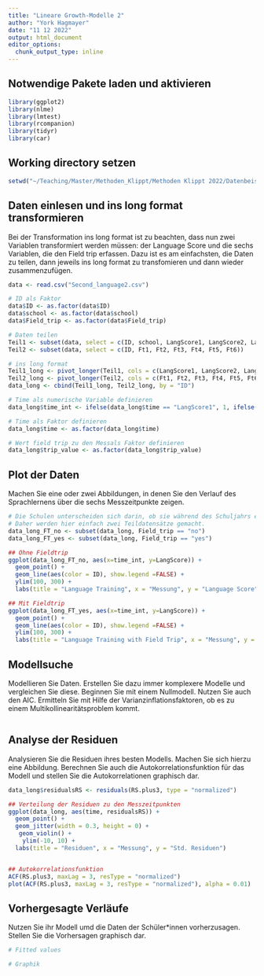 ```yaml
---
title: "Lineare Growth-Modelle 2"
author: "York Hagmayer"
date: "11 12 2022"
output: html_document
editor_options: 
  chunk_output_type: inline
---
```



## Notwendige Pakete laden und aktivieren
```r
library(ggplot2)
library(nlme)
library(lmtest)
library(rcompanion)
library(tidyr)
library(car)
```

## Working directory setzen
```r
setwd("~/Teaching/Master/Methoden_Klippt/Methoden Klippt 2022/Datenbeispiele/Woche8_growth2")
```

## Daten einlesen und ins long format transformieren
Bei der Transformation ins long format ist zu beachten, dass nun zwei Variablen transformiert werden müssen: der Language Score und die sechs Variablen, die den Field trip erfassen. Dazu ist es am einfachsten, die Daten zu teilen, dann jeweils ins long format zu transfomieren und dann wieder zusammenzufügen.

```r
data <- read.csv("Second_language2.csv")

# ID als Faktor
data$ID <- as.factor(data$ID)
data$school <- as.factor(data$school)
data$Field_trip <- as.factor(data$Field_trip)

# Daten teilen
Teil1 <- subset(data, select = c(ID, school, LangScore1, LangScore2, LangScore3, LangScore4, LangScore5, LangScore6, Grammar_first_lang, Field_trip))
Teil2 <- subset(data, select = c(ID, Ft1, Ft2, Ft3, Ft4, Ft5, Ft6))

# ins long format
Teil1_long <- pivot_longer(Teil1, cols = c(LangScore1, LangScore2, LangScore3, LangScore4, LangScore5, LangScore6), names_to = "time", values_to = "LangScore")
Teil2_long <- pivot_longer(Teil2, cols = c(Ft1, Ft2, Ft3, Ft4, Ft5, Ft6), names_to = "trip", values_to = "trip_value")
data_long <- cbind(Teil1_long, Teil2_long, by = "ID")

# Time als numerische Variable definieren
data_long$time_int <- ifelse(data_long$time == "LangScore1", 1, ifelse(data_long$time == "LangScore2", 2, ifelse(data_long$time =="LangScore3", 3, ifelse(data_long$time == "LangScore4", 4, ifelse(data_long$time == "LangScore5", 5, 6)))))

# Time als Faktor definieren
data_long$time <- as.factor(data_long$time)

# Wert field trip zu den Messals Faktor definieren
data_long$trip_value <- as.factor(data_long$trip_value)

```

## Plot der Daten

Machen Sie eine oder zwei Abbildungen, in denen Sie den Verlauf des Sprachlernens über die sechs Messzeitpunkte zeigen. 
```r
# Die Schulen unterscheiden sich darin, ob sie während des Schuljahrs einen zweiwöchigen Auslangsaufenthalt zum Erlernen der Zweitsprache machen (Variable Field_trip). Diese Daten sollten getrennt voneinander dargestellt werden.
# Daher werden hier einfach zwei Teildatensätze gemacht.
data_long_FT_no <- subset(data_long, Field_trip == "no")
data_long_FT_yes <- subset(data_long, Field_trip == "yes")

## Ohne Fieldtrip
ggplot(data_long_FT_no, aes(x=time_int, y=LangScore)) +
  geom_point() +
  geom_line(aes(color = ID), show.legend =FALSE) +
  ylim(100, 300) +
  labs(title = "Language Training", x = "Messung", y = "Language Score", color = "ID")

## Mit Fieldtrip
ggplot(data_long_FT_yes, aes(x=time_int, y=LangScore)) +
  geom_point() +
  geom_line(aes(color = ID), show.legend =FALSE) +
  ylim(100, 300) +
  labs(title = "Language Training with Field Trip", x = "Messung", y = "Language Score", color = "ID")
```

## Modellsuche

Modellieren Sie Daten. Erstellen Sie dazu immer komplexere Modelle und vergleichen Sie diese. Beginnen Sie mit einem Nullmodell. Nutzen Sie auch den AIC. Ermitteln Sie mit Hilfe der Varianzinflationsfaktoren, ob es zu einem Multikollinearitätsproblem kommt.

```r

```

## Analyse der Residuen

Analysieren Sie die Residuen ihres besten Modells. Machen Sie sich hierzu eine Abbildung. Berechnen Sie auch die Autokorrelationsfunktion für das Modell und stellen Sie die Autokorrelationen graphisch dar.
```r
data_long$residualsRS <- residuals(RS.plus3, type = "normalized")

## Verteilung der Residuen zu den Messzeitpunkten
ggplot(data_long, aes(time, residualsRS)) +
  geom_point() +
  geom_jitter(width = 0.3, height = 0) + 
   geom_violin() +
    ylim(-10, 10) +
  labs(title = "Residuen", x = "Messung", y = "Std. Residuen")


## Autokorrelationsfunktion
ACF(RS.plus3, maxLag = 3, resType = "normalized")
plot(ACF(RS.plus3, maxLag = 3, resType = "normalized"), alpha = 0.01)
```

## Vorhergesagte Verläufe

Nutzen Sie ihr Modell umd die Daten der Schüler*innen vorherzusagen. Stellen Sie die Vorhersagen graphisch dar.
```r
# Fitted values 

# Graphik



```
